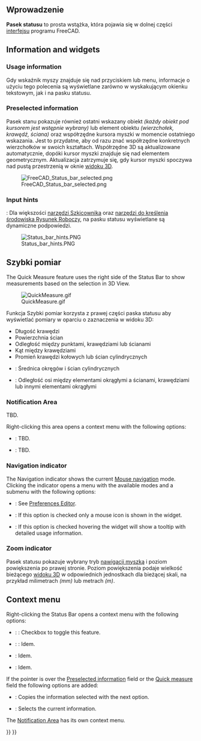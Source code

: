 <languages/>

<span id="Introduction"></span>
==Wprowadzenie==

<div class="mw-translate-fuzzy">
'''Pasek statusu''' to prosta wstążka, która pojawia się w dolnej części [[interface/pl|interfejsu]] programu FreeCAD.
</div>

== Information and widgets ==

=== Usage information ===

<div class="mw-translate-fuzzy">
Gdy wskaźnik myszy znajduje się nad przyciskiem lub menu, informacje o użyciu tego polecenia są wyświetlane zarówno w wyskakującym okienku tekstowym, jak i na pasku statusu.
</div>

=== Preselected information ===

<div class="mw-translate-fuzzy">
Pasek stanu pokazuje również ostatni wskazany obiekt ''(każdy obiekt pod kursorem jest wstępnie wybrany)'' lub element obiektu ''(wierzchołek, krawędź, ściana)'' oraz współrzędne kursora myszki w momencie ostatniego wskazania. Jest to przydatne, aby od razu znać współrzędne konkretnych wierzchołków w swoich kształtach. Współrzędne 3D są aktualizowane automatycznie, dopóki kursor myszki znajduje się nad elementem geometrycznym. Aktualizacja zatrzymuje się, gdy kursor myszki spoczywa nad pustą przestrzenią w oknie [[3D_view/pl|widoku 3D]].
</div>

[[File:FreeCAD_Status_bar_selected.png]]

=== Input hints ===

{{Version|1.1}}

<div class="mw-translate-fuzzy">
{{Version/pl|1.1}}: Dla większości [[Sketcher_Workbench/pl#Przybory|narzędzi Szkicownika]] oraz [[Draft_Workbench/pl#Kreślenie|narzędzi do kreślenia środowiska Rysunek Roboczy]], na pasku statusu wyświetlane są dynamiczne podpowiedzi.
</div>

[[File:Status_bar_hints.PNG]]

<span id="Quick_measure"></span>
<div class="mw-translate-fuzzy">
== Szybki pomiar ==
</div>

{{Version/pl|1.0}}

The Quick Measure feature uses the right side of the Status Bar to show measurements based on the selection in 3D View.

[[File:QuickMeasure.gif]]

<div class="mw-translate-fuzzy">
Funkcja Szybki pomiar korzysta z prawej części paska statusu aby wyświetlać pomiary w oparciu o zaznaczenia w widoku 3D:
* Długość krawędzi
* Powierzchnia ścian
* Odległość między punktami, krawędziami lub ścianami
* Kąt między krawędziami
* Promień krawędzi kołowych lub ścian cylindrycznych
* {{Version/pl|1.1}}: Średnica okręgów i ścian cylindrycznych
* {{Version/pl|1.1}}: Odległość osi między elementami okrągłymi a ścianami, krawędziami lub innymi elementami okrągłymi
</div>

=== Notification Area ===

TBD.

Right-clicking this area opens a context menu with the following options:
* {{MenuCommand|Delete User Notifications}}: TBD.
* {{MenuCommand|Delete All}}: TBD.

=== Navigation indicator ===

The Navigation indicator shows the current [[Mouse_navigation|Mouse navigation]] mode. Clicking the indicator opens a menu with the available modes and a {{MenuCommand|Settings}} submenu with the following options:
* {{MenuCommand|Orbit style}}: See [[Preferences_Editor#Navigation|Preferences Editor]].
* {{MenuCommand|Compact}}: If this option is checked only a mouse icon is shown in the widget.
* {{MenuCommand|Tooltip}}: If this option is checked hovering the widget will show a tooltip with detailed usage information.

=== Zoom indicator ===

<div class="mw-translate-fuzzy">
Pasek statusu pokazuje wybrany tryb [[Mouse_navigation/pl|nawigacji myszką]] i poziom powiększenia po prawej stronie. Poziom powiększenia podaje wielkość bieżącego [[3D view/pl|widoku 3D]] w odpowiednich jednostkach dla bieżącej skali, na przykład milimetrach ''(mm)'' lub metrach ''(m)''.
</div>

== Context menu ==

Right-clicking the Status Bar opens a context menu with the following options:
* {{Version|1.1}}: {{MenuCommand|Input hints}}: Checkbox to toggle this feature.
* {{Version|1.1}}: {{MenuCommand|Quick measure}}: Idem.
* {{MenuCommand|Notification Area}}: Idem.
* {{MenuCommand|Navigation indicator}}: Idem.

If the pointer is over the [[#Preselected_information|Preselected information]] field or the [[#Quick_measure|Quick measure]] field the following options are added:
* {{MenuCommand|Copy}}: Copies the information selected with the next option.
* {{MenuCommand|Select All}}: Selects the current information.

The [[#Notification_Area|Notification Area]] has its own context menu.


{{Interface navi{{#translation:}}}}
{{Userdocnavi{{#translation:}}}}